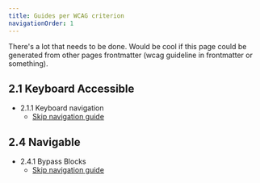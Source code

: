 ```yaml
---
title: Guides per WCAG criterion
navigationOrder: 1
---
```


There's a lot that needs to be done. Would be cool if this page could be generated from other pages frontmatter (wcag guideline in frontmatter or something).

## 2.1 Keyboard Accessible

- 2.1.1 Keyboard navigation
  - <a href="/guides/skip-navigation">Skip navigation guide</a>

## 2.4 Navigable

- 2.4.1 Bypass Blocks
  - <a href="/guides/skip-navigation">Skip navigation guide</a>
